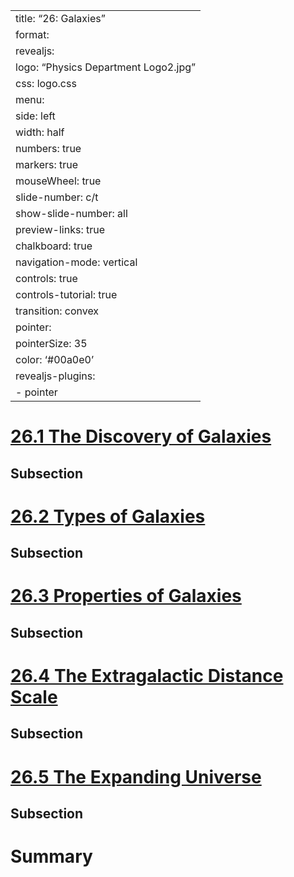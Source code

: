 
---
title: "26: Galaxies"
format:
  revealjs:
    logo: "Physics Department Logo2.jpg"
    css: logo.css
    menu:
      side: left
      width: half
      numbers: true
      markers: true
    mouseWheel: true
    slide-number: c/t 
    show-slide-number: all
    preview-links: true
    chalkboard: true
    navigation-mode: vertical
    controls: true
    controls-tutorial: true
    transition: convex
    pointer:
      pointerSize: 35
      color: '#00a0e0'
revealjs-plugins:
  - pointer
---


# [26.1 The Discovery of Galaxies](https://openstax.org/books/astronomy-2e/pages/26-1-the-discovery-of-galaxies)

## Subsection 

# [26.2 Types of Galaxies](https://openstax.org/books/astronomy-2e/pages/26-2-types-of-galaxies)

## Subsection 

# [26.3 Properties of Galaxies](https://openstax.org/books/astronomy-2e/pages/26-3-properties-of-galaxies)

## Subsection 

# [26.4 The Extragalactic Distance Scale](https://openstax.org/books/astronomy-2e/pages/26-4-the-extragalactic-distance-scale)

## Subsection 

# [26.5 The Expanding Universe](https://openstax.org/books/astronomy-2e/pages/26-5-the-expanding-universe)

## Subsection 

# Summary